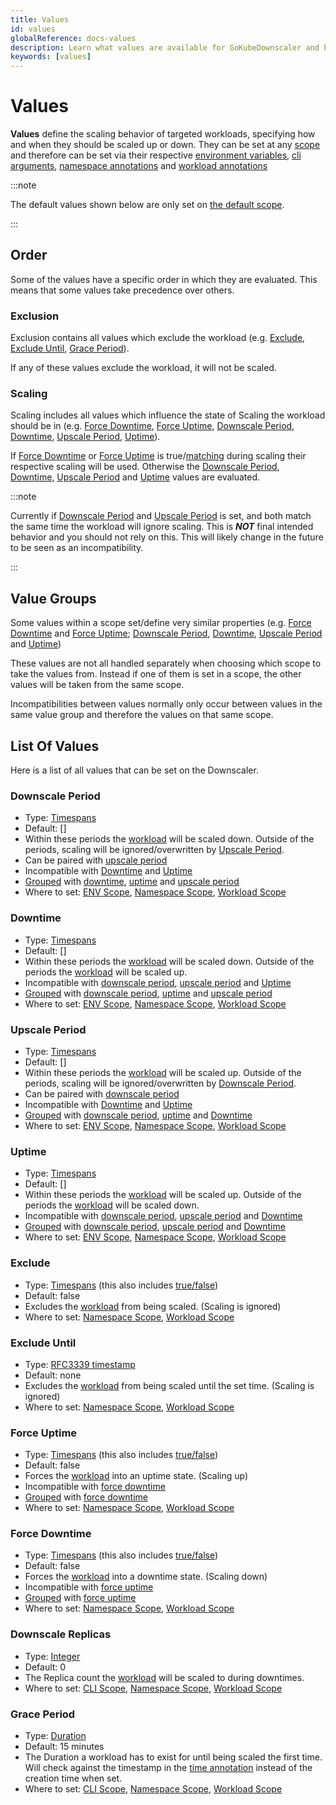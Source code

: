 ```yaml
---
title: Values
id: values
globalReference: docs-values
description: Learn what values are available for GoKubeDownscaler and how to use them
keywords: [values]
---
```


# Values

**Values** define the scaling behavior of targeted workloads, specifying how and when they should be scaled up or down.
They can be set at any [scope](ref:docs-scopes-and-scaling) and therefore can be set via their respective
[environment variables](ref:docs-env-scope), [cli arguments](ref:docs-cli-scope),
[namespace annotations](ref:docs-namespace-scope) and [workload annotations](ref:docs-workload-scope)

:::note

The default values shown below are only set on [the default scope](ref:docs-default-scope).

:::

## Order

Some of the values have a specific order in which they are evaluated.
This means that some values take precedence over others.

### Exclusion

Exclusion contains all values which exclude the workload (e.g. [Exclude](#exclude), [Exclude Until](#exclude-until), [Grace Period](#grace-period)).

If any of these values exclude the workload, it will not be scaled.

### Scaling

Scaling includes all values which influence the state of Scaling the workload should be in
(e.g. [Force Downtime](#force-downtime), [Force Uptime](#force-uptime), [Downscale Period](#downscale-period),
[Downtime](#downtime), [Upscale Period](#upscale-period), [Uptime](#uptime)).

If [Force Downtime](#force-downtime) or [Force Uptime](#force-uptime) is
true/[matching](ref:docs-timespans) during scaling their respective scaling will be used.
Otherwise the [Downscale Period](#downscale-period), [Downtime](#downtime),
[Upscale Period](#upscale-period) and [Uptime](#uptime) values are evaluated.

:::note

Currently if [Downscale Period](#downscale-period) and [Upscale Period](#upscale-period) is set,
and both match the same time the workload will ignore scaling.
This is _**NOT**_ final intended behavior and you should not rely on this.
This will likely change in the future to be seen as an incompatibility.

:::

## Value Groups

Some values within a scope set/define very similar properties (e.g. [Force Downtime](#force-downtime)
and [Force Uptime](#force-uptime); [Downscale Period](#downscale-period),
[Downtime](#downtime), [Upscale Period](#upscale-period) and [Uptime](#uptime))

These values are not all handled separately when choosing which scope to take the values from.
Instead if one of them is set in a scope, the other values will be taken from the same scope.

Incompatibilities between values normally only occur between values in the same value group and therefore the values on that same scope.

## List Of Values

Here is a list of all values that can be set on the Downscaler.

### Downscale Period

- Type: [Timespans](ref:docs-timespans)
- Default: []
- Within these periods the [workload](ref:docs-workload-types) will be scaled down.
  Outside of the periods, scaling will be ignored/overwritten by [Upscale Period](#upscale-period).
- Can be paired with [upscale period](#upscale-period)
- Incompatible with [Downtime](#downtime) and [Uptime](#uptime)
- [Grouped](#value-groups) with [downtime](#downtime),
  [uptime](#uptime) and [upscale period](#upscale-period)
- Where to set: [ENV Scope](ref:docs-env-scope#values), [Namespace Scope](ref:docs-namespace-scope#values),
  [Workload Scope](ref:docs-workload-scope#values)

### Downtime

- Type: [Timespans](ref:docs-timespans)
- Default: []
- Within these periods the [workload](ref:docs-workload-types) will be scaled down.
  Outside of the periods the [workload](ref:docs-workload-types) will be scaled up.
- Incompatible with [downscale period](#downscale-period), [upscale period](#upscale-period) and [Uptime](#uptime)
- [Grouped](#value-groups) with [downscale period](#downscale-period),
  [uptime](#uptime) and [upscale period](#upscale-period)
- Where to set: [ENV Scope](ref:docs-env-scope#values), [Namespace Scope](ref:docs-namespace-scope#values),
  [Workload Scope](ref:docs-workload-scope#values)

### Upscale Period

- Type: [Timespans](ref:docs-timespans)
- Default: []
- Within these periods the [workload](ref:docs-workload-types) will be scaled up.
  Outside of the periods, scaling will be ignored/overwritten by [Downscale Period](#downscale-period).
- Can be paired with [downscale period](#downscale-period)
- Incompatible with [Downtime](#downtime) and [Uptime](#uptime)
- [Grouped](#value-groups) with [downscale period](#downscale-period),
  [uptime](#uptime) and [Downtime](#downtime)
- Where to set: [ENV Scope](ref:docs-env-scope#values), [Namespace Scope](ref:docs-namespace-scope#values),
  [Workload Scope](ref:docs-workload-scope#values)

### Uptime

- Type: [Timespans](ref:docs-timespans)
- Default: []
- Within these periods the [workload](ref:docs-workload-types) will be scaled up.
  Outside of the periods the [workload](ref:docs-workload-types) will be scaled down.
- Incompatible with [downscale period](#downscale-period), [upscale period](#upscale-period) and [Downtime](#downtime)
- [Grouped](#value-groups) with [downscale period](#downscale-period),
  [upscale period](#upscale-period) and [Downtime](#downtime)
- Where to set: [ENV Scope](ref:docs-env-scope#values), [Namespace Scope](ref:docs-namespace-scope#values),
  [Workload Scope](ref:docs-workload-scope#values)

### Exclude

- Type: [Timespans](ref:docs-timespans) (this also includes [true/false](ref:docs-timespans#alwaysnevertruefalse))
- Default: false
- Excludes the [workload](ref:docs-workload-types) from being scaled. (Scaling is ignored)
- Where to set: [Namespace Scope](ref:docs-namespace-scope#values), [Workload Scope](ref:docs-workload-scope#values)

### Exclude Until

- Type: [RFC3339 timestamp](https://datatracker.ietf.org/doc/html/rfc3339)
- Default: none
- Excludes the [workload](ref:docs-workload-types) from being scaled until the set time. (Scaling is ignored)
- Where to set: [Namespace Scope](ref:docs-namespace-scope#values), [Workload Scope](ref:docs-workload-scope#values)

### Force Uptime

- Type: [Timespans](ref:docs-timespans) (this also includes [true/false](ref:docs-timespans#alwaysnevertruefalse))
- Default: false
- Forces the [workload](ref:docs-workload-types) into an uptime state. (Scaling up)
- Incompatible with [force downtime](#force-downtime)
- [Grouped](#value-groups) with [force downtime](#force-downtime)
- Where to set: [Namespace Scope](ref:docs-namespace-scope#values), [Workload Scope](ref:docs-workload-scope#values)

### Force Downtime

- Type: [Timespans](ref:docs-timespans) (this also includes [true/false](ref:docs-timespans#alwaysnevertruefalse))
- Default: false
- Forces the [workload](ref:docs-workload-types) into a downtime state. (Scaling down)
- Incompatible with [force uptime](#force-uptime)
- [Grouped](#value-groups) with [force uptime](#force-uptime)
- Where to set: [Namespace Scope](ref:docs-namespace-scope#values), [Workload Scope](ref:docs-workload-scope#values)

### Downscale Replicas

- Type: [Integer](https://en.wikipedia.org/wiki/Integer)
- Default: 0
- The Replica count the [workload](ref:docs-workload-types) will be scaled to during downtimes.
- Where to set: [CLI Scope](ref:docs-cli-scope#values), [Namespace Scope](ref:docs-namespace-scope#values),
  [Workload Scope](ref:docs-workload-scope#values)

### Grace Period

- Type: [Duration](ref:docs-duration)
- Default: 15 minutes
- The Duration a workload has to exist for until being scaled the first time.
  Will check against the timestamp in the [time annotation](ref:docs-runtime-configuration#time-annotation)
  instead of the creation time when set.
- Where to set: [CLI Scope](ref:docs-cli-scope#values), [Namespace Scope](ref:docs-namespace-scope#values),
  [Workload Scope](ref:docs-workload-scope#values)
